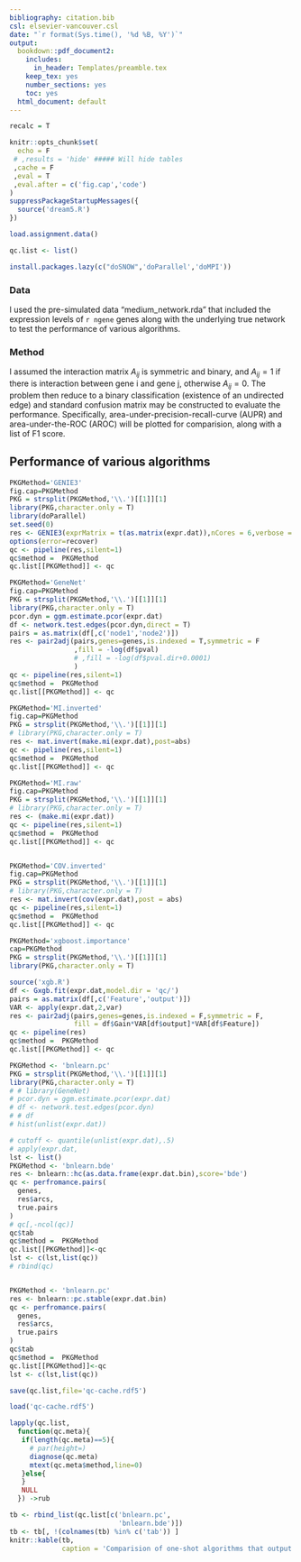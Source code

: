 ```yaml
---
bibliography: citation.bib
csl: elsevier-vancouver.csl
date: "`r format(Sys.time(), '%d %B, %Y')`"
output:
  bookdown::pdf_document2:
    includes:
      in_header: Templates/preamble.tex
    keep_tex: yes
    number_sections: yes
    toc: yes
  html_document: default
---
```


```r
recalc = T

knitr::opts_chunk$set(
  echo = F
 # ,results = 'hide' ##### Will hide tables
 ,cache = F
 ,eval = T
 ,eval.after = c('fig.cap','code')
)
suppressPackageStartupMessages({
  source('dream5.R')
})
```

```r
load.assignment.data()

qc.list <- list()

install.packages.lazy(c("doSNOW",'doParallel','doMPI'))
```

### Data

I used the pre-simulated data "medium_network.rda" that included the expression levels of `r ngene` genes along with the underlying true network to test the performance of various algorithms. 

### Method

I assumed the interaction matrix $A_{ij}$ is symmetric and binary,  and $A_{ij}=1$ if there is interaction between gene i and gene j, otherwise $A_{ij}=0$. The problem then reduce to a binary classification (existence of an undirected edge) and standard confusion matrix may be constructed to evaluate the performance. Specifically, area-under-precision-recall-curve (AUPR) and area-under-the-ROC (AROC) will be plotted for comparision, along with a list of F1 score.

## Performance of various algorithms


```r
PKGMethod='GENIE3'
fig.cap=PKGMethod
PKG = strsplit(PKGMethod,'\\.')[[1]][1]
library(PKG,character.only = T)
library(doParallel)
set.seed(0)
res <- GENIE3(exprMatrix = t(as.matrix(expr.dat)),nCores = 6,verbose = T)
options(error=recover)
qc <- pipeline(res,silent=1)
qc$method =  PKGMethod
qc.list[[PKGMethod]] <- qc
```



```r
PKGMethod='GeneNet'
fig.cap=PKGMethod
PKG = strsplit(PKGMethod,'\\.')[[1]][1]
library(PKG,character.only = T)
pcor.dyn = ggm.estimate.pcor(expr.dat)
df <- network.test.edges(pcor.dyn,direct = T)
pairs = as.matrix(df[,c('node1','node2')])
res <- pair2adj(pairs,genes=genes,is.indexed = T,symmetric = F
                ,fill = -log(df$pval)
                # ,fill = -log(df$pval.dir+0.0001)
                )
qc <- pipeline(res,silent=1)
qc$method =  PKGMethod
qc.list[[PKGMethod]] <- qc
```


```r
PKGMethod='MI.inverted'
fig.cap=PKGMethod
PKG = strsplit(PKGMethod,'\\.')[[1]][1]
# library(PKG,character.only = T)
res <- mat.invert(make.mi(expr.dat),post=abs)
qc <- pipeline(res,silent=1)
qc$method =  PKGMethod
qc.list[[PKGMethod]] <- qc

PKGMethod='MI.raw'
fig.cap=PKGMethod
PKG = strsplit(PKGMethod,'\\.')[[1]][1]
# library(PKG,character.only = T)
res <- (make.mi(expr.dat))
qc <- pipeline(res,silent=1)
qc$method =  PKGMethod
qc.list[[PKGMethod]] <- qc


PKGMethod='COV.inverted'
fig.cap=PKGMethod
PKG = strsplit(PKGMethod,'\\.')[[1]][1]
# library(PKG,character.only = T)
res <- mat.invert(cov(expr.dat),post = abs)
qc <- pipeline(res,silent=1)
qc$method =  PKGMethod
qc.list[[PKGMethod]] <- qc


```

```r
PKGMethod='xgboost.importance'
cap=PKGMethod
PKG = strsplit(PKGMethod,'\\.')[[1]][1]
library(PKG,character.only = T)

source('xgb.R')
df <- Gxgb.fit(expr.dat,model.dir = 'qc/')
pairs = as.matrix(df[,c('Feature','output')])
VAR <- apply(expr.dat,2,var)
res <- pair2adj(pairs,genes=genes,is.indexed = F,symmetric = F,
                fill = df$Gain*VAR[df$output]*VAR[df$Feature])
qc <- pipeline(res)
qc$method =  PKGMethod
qc.list[[PKGMethod]] <- qc
```



```r
PKGMethod <- 'bnlearn.pc'
PKG = strsplit(PKGMethod,'\\.')[[1]][1]
library(PKG,character.only = T)
# # library(GeneNet)
# pcor.dyn = ggm.estimate.pcor(expr.dat)
# df <- network.test.edges(pcor.dyn)
# # df
# hist(unlist(expr.dat))

# cutoff <- quantile(unlist(expr.dat),.5)
# apply(expr.dat,
lst <- list()
PKGMethod <- 'bnlearn.bde'
res <- bnlearn::hc(as.data.frame(expr.dat.bin),score='bde')
qc <- perfromance.pairs(
  genes,
  res$arcs,
  true.pairs
)
# qc[,-ncol(qc)]
qc$tab
qc$method =  PKGMethod
qc.list[[PKGMethod]]<-qc
lst <- c(lst,list(qc))
# rbind(qc)


PKGMethod <- 'bnlearn.pc'
res <- bnlearn::pc.stable(expr.dat.bin)
qc <- perfromance.pairs(
  genes,
  res$arcs,
  true.pairs
)
qc$tab
qc$method =  PKGMethod
qc.list[[PKGMethod]]<-qc
lst <- c(lst,list(qc))


```



```r
save(qc.list,file='qc-cache.rdf5')
```

```r
load('qc-cache.rdf5')
```

```r
lapply(qc.list,
  function(qc.meta){
   if(length(qc.meta)==5){
     # par(height=)
     diagnose(qc.meta)
     mtext(qc.meta$method,line=0)
   }else{
   }
   NULL
  }) ->rub
```

```r
tb <- rbind_list(qc.list[c('bnlearn.pc',
                           'bnlearn.bde')])
tb <- tb[, !(colnames(tb) %in% c('tab')) ]
knitr::kable(tb,
             caption = 'Comparision of one-shot algorithms that output binary weights')
```


